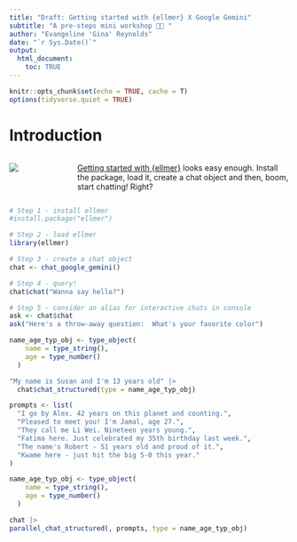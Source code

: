 ```yaml
---
title: "Draft: Getting started with {ellmer} X Google Gemini"
subtitle: "A pre-steps mini workshop 🐘✨ "
author: "Evangeline 'Gina' Reynolds"
date: "`r Sys.Date()`"
output: 
  html_document:
    toc: TRUE
---
```


```r
knitr::opts_chunk$set(echo = TRUE, cache = T)
options(tidyverse.quiet = TRUE)
```

# Introduction



::: {.columns}
::: {.column width="15%"}
![](https://ellmer.tidyverse.org/logo.png)
:::
::: {.column width="2.5%"}
:::
::: {.column width="82.5%"}
[Getting started with {ellmer}](https://ellmer.tidyverse.org/) looks easy enough. Install the package, load it, create a chat object and then, boom, start chatting! Right?
:::
:::



```r
# Step 1 - install ellmer
#install.package("ellmer")

# Step 2 - load ellmer
library(ellmer)

# Step 3 - create a chat object
chat <- chat_google_gemini()

# Step 4 - query!
chat$chat("Wanna say hello?")

# Step 5 - consider an alias for interactive chats in console
ask <- chat$chat
ask("Here's a throw-away question:  What's your favorite color")
```

```r
name_age_typ_obj <- type_object(
    name = type_string(),
    age = type_number()
  )

"My name is Susan and I'm 13 years old" |>
  chat$chat_structured(type = name_age_typ_obj)
```





```r
prompts <- list(
  "I go by Alex. 42 years on this planet and counting.",
  "Pleased to meet you! I'm Jamal, age 27.",
  "They call me Li Wei. Nineteen years young.",
  "Fatima here. Just celebrated my 35th birthday last week.",
  "The name's Robert - 51 years old and proud of it.",
  "Kwame here - just hit the big 5-0 this year."
)

name_age_typ_obj <- type_object(
    name = type_string(),
    age = type_number()
  ) 

chat |>
parallel_chat_structured(, prompts, type = name_age_typ_obj)

```
